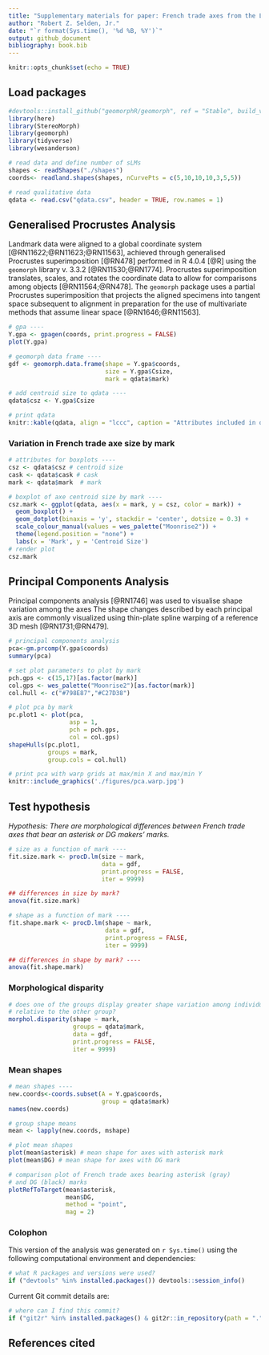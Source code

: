 ```yaml
---
title: "Supplementary materials for paper: French trade axes from the La Belle shipwreck demonstrate significant morphological differences by makers' mark"
author: "Robert Z. Selden, Jr."
date: "`r format(Sys.time(), '%d %B, %Y')`"
output: github_document
bibliography: book.bib
---
```


```r
knitr::opts_chunk$set(echo = TRUE)
```

## Load packages

```r
#devtools::install_github("geomorphR/geomorph", ref = "Stable", build_vignettes = TRUE)
library(here)
library(StereoMorph)
library(geomorph)
library(tidyverse)
library(wesanderson)
```

```r
# read data and define number of sLMs
shapes <- readShapes("./shapes")
coords<- readland.shapes(shapes, nCurvePts = c(5,10,10,10,3,5,5))

# read qualitative data
qdata <- read.csv("qdata.csv", header = TRUE, row.names = 1)
```

## Generalised Procrustes Analysis

Landmark data were aligned to a global coordinate system [@RN11622;@RN11623;@RN11563], achieved through generalised Procrustes superimposition [@RN478] performed in R 4.0.4 [@R] using the `geomorph` library v. 3.3.2 [@RN11530;@RN1774]. Procrustes superimposition translates, scales, and rotates the coordinate data to allow for comparisons among objects [@RN11564;@RN478]. The `geomorph` package uses a partial Procrustes superimposition that projects the aligned specimens into tangent space subsequent to alignment in preparation for the use of multivariate methods that assume linear space [@RN1646;@RN11563]. 

```r
# gpa ----
Y.gpa <- gpagen(coords, print.progress = FALSE)
plot(Y.gpa)

# geomorph data frame ----
gdf <- geomorph.data.frame(shape = Y.gpa$coords, 
                           size = Y.gpa$Csize,
                           mark = qdata$mark)

# add centroid size to qdata ----
qdata$csz <- Y.gpa$Csize

# print qdata
knitr::kable(qdata, align = "lccc", caption = "Attributes included in qdata.")
```

### Variation in French trade axe size by mark

```r
# attributes for boxplots ----
csz <- qdata$csz # centroid size
cask <- qdata$cask # cask
mark <- qdata$mark  # mark

# boxplot of axe centroid size by mark ----
csz.mark <- ggplot(qdata, aes(x = mark, y = csz, color = mark)) + 
  geom_boxplot() +
  geom_dotplot(binaxis = 'y', stackdir = 'center', dotsize = 0.3) +
  scale_colour_manual(values = wes_palette("Moonrise2")) +
  theme(legend.position = "none") +
  labs(x = 'Mark', y = 'Centroid Size')
# render plot
csz.mark
```

## Principal Components Analysis

Principal components analysis [@RN1746] was used to visualise shape variation among the axes The shape changes described by each principal axis are commonly visualized using thin-plate spline warping of a reference 3D mesh [@RN1731;@RN479]. 

```r
# principal components analysis
pca<-gm.prcomp(Y.gpa$coords)
summary(pca)

# set plot parameters to plot by mark
pch.gps <- c(15,17)[as.factor(mark)]
col.gps <- wes_palette("Moonrise2")[as.factor(mark)]
col.hull <- c("#798E87","#C27D38")

# plot pca by mark
pc.plot1 <- plot(pca, 
                 asp = 1,
                 pch = pch.gps,
                 col = col.gps)
shapeHulls(pc.plot1, 
           groups = mark,
           group.cols = col.hull)

# print pca with warp grids at max/min X and max/min Y
knitr::include_graphics('./figures/pca.warp.jpg')
```

## Test hypothesis

_Hypothesis: There are morphological differences between French trade axes that bear an asterisk or DG makers' marks._

```r
# size as a function of mark ----
fit.size.mark <- procD.lm(size ~ mark, 
                          data = gdf, 
                          print.progress = FALSE, 
                          iter = 9999)

## differences in size by mark?
anova(fit.size.mark)

# shape as a function of mark ----
fit.shape.mark <- procD.lm(shape ~ mark, 
                           data = gdf, 
                           print.progress = FALSE, 
                           iter = 9999)

## differences in shape by mark? ----
anova(fit.shape.mark)
```

### Morphological disparity

```r
# does one of the groups display greater shape variation among individuals 
# relative to the other group?
morphol.disparity(shape ~ mark, 
                  groups = qdata$mark, 
                  data = gdf, 
                  print.progress = FALSE, 
                  iter = 9999)
```

### Mean shapes

```r
# mean shapes ----
new.coords<-coords.subset(A = Y.gpa$coords, 
                          group = qdata$mark)
names(new.coords)

# group shape means
mean <- lapply(new.coords, mshape)

# plot mean shapes
plot(mean$asterisk) # mean shape for axes with asterisk mark
plot(mean$DG) # mean shape for axes with DG mark

# comparison plot of French trade axes bearing asterisk (gray) 
# and DG (black) marks
plotRefToTarget(mean$asterisk, 
                mean$DG, 
                method = "point",
                mag = 2)
```

### Colophon

This version of the analysis was generated on `r Sys.time()` using the following computational environment and dependencies: 

```r
# what R packages and versions were used?
if ("devtools" %in% installed.packages()) devtools::session_info()
```

Current Git commit details are:

```r
# where can I find this commit? 
if ("git2r" %in% installed.packages() & git2r::in_repository(path = ".")) git2r::repository(here::here())  
```

## References cited